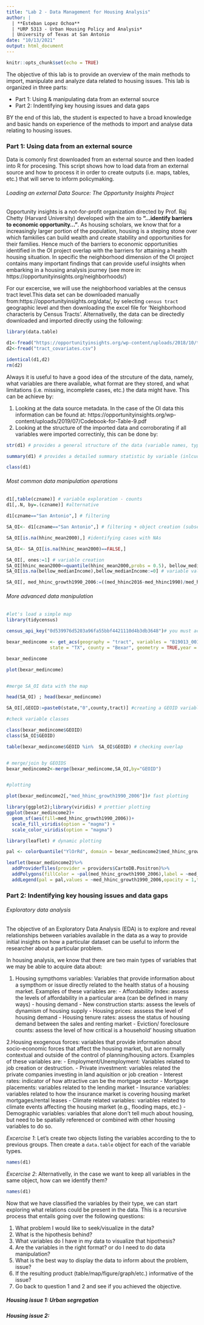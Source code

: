 ---
title: "Lab 2 - Data Management for Housing Analysis"
author: |
  | **Esteban Lopez Ochoa**
  | *URP 5313 - Urban Housing Policy and Analysis*
  | University of Texas at San Antonio
date: "10/13/2021"
output: html_document
---

```{r setup, include=FALSE}
knitr::opts_chunk$set(echo = TRUE)
```

The objective of this lab is to provide an overview of the main methods to import, manipulate and analyze data related to housing issues. This lab is organized in three parts:

- Part 1: Using & manipulating data from an external source
- Part 2: Indentifying key housing issues and data gaps

BY the end of this lab, the student is expected to have a broad knowledge and basic hands on experience of the methods to import and analyse data relating to housing issues.


### Part 1: Using data from an external source

Data is comonly first downloaded from an external source and then loaded into R for procesing. This script shows how to load data from an external source and how to process it in order to create outputs (i.e. maps, tables, etc.) that will serve to inform policymaking.

###### Loading an external Data Source: The Opportunity Insights Project

Opportunity insights is a not-for-profit organization directed by Prof. Raj Chetty (Harvard University) developed with the aim to **"...identify barriers to economic opportunity..."**. As housing scholars, we know that for a increasingly larger portion of the population, housing is a steping stone over which famkilies can build wealth and create stability and opportunities for their families. Hence much of the barriers to economic opportunities identified in the OI project overlap with the barriers for attaining a health housing situation. In specific the neighborhood dimension of the OI project contains many important findings that can provide useful insights when embarking in a housing analysis journey (see more in: https://opportunityinsights.org/neighborhoods/)

For our excercise, we will use the neighborhood variables at the census tract level.This data set can be downloaded manually from:https://opportunityinsights.org/data/, by selecting `census tract` geographic level and then downloading the excel file for 'Neighborhood characteris by Census Tracts'. Alternativelly, the data can be directedly downloaded and imported directly using the following:

```{r OI Data Import}
library(data.table)

d1<-fread("https://opportunityinsights.org/wp-content/uploads/2018/10/tract_covariates.csv")
d2<-fread("tract_covariates.csv")

identical(d1,d2)
rm(d2)
```

Always it is useful to have a good idea of the strcuture of the data, namely, what variables are there available, what format are they stored, and what limitations (i.e. missing, incomplete cases, etc.) the data might have. This can be achieve by: 

1. Looking at the data source metadata. In the case of the OI data this information can be found at: https://opportunityinsights.org/wp-content/uploads/2019/07/Codebook-for-Table-9.pdf 
2. Looking at the structure of the imported data and corroborating if all variables were imported correctinly, this can be done by:


```{r OI data structure}
str(d1) # provides a general structure of the data (variable names, type, forst 6 observations)

summary(d1) # provides a detailed summary statistic by variable (inlcuding the presence of NA's)

class(d1)

```

###### Most common data manipulation operations

```{r OI data manipulation}

d1[,table(czname)] # variable exploration - counts
d1[,.N, by=.(czname)] #alternative

d1[czname=="San Antonio",] # filtering

SA_OI<- d1[czname=="San Antonio",] # filtering + object creation (subsetting)

SA_OI[is.na(hhinc_mean2000),] #identifying cases with NAs

SA_OI<- SA_OI[is.na(hhinc_mean2000)==FALSE,]

SA_OI[, ones:=1] # variable creation
SA_OI[hhinc_mean2000<=quantile(hhinc_mean2000,probs = 0.5), bellow_medianIncome:=1 ] # variable creation by codition
SA_OI[is.na(bellow_medianIncome),bellow_medianIncome:=0] # variable value replacement by condition

SA_OI[, med_hhinc_growth1990_2006:=((med_hhinc2016-med_hhinc1990)/med_hhinc1990)*100]# variable creation by a mathematical manipulation of other variables.

```


###### More advanced data manipulation

```{r IO advanced data manipulation}

#let's load a simple map
library(tidycensus)

census_api_key("0d539976d5203a96fa55bbf4421110d4b3db3648")# you must acquired your own key at http://api.census.gov/data/key_signup.html

bexar_medincome <- get_acs(geography = "tract", variables = "B19013_001",
                state = "TX", county = "Bexar", geometry = TRUE,year = 2019)

bexar_medincome

plot(bexar_medincome)


#merge SA_OI data with the map

head(SA_OI) ; head(bexar_medincome)

SA_OI[,GEOID:=paste0(state,"0",county,tract)] #creating a GEOID variable to have a common variable between the two data sets

#check variable classes

class(bexar_medincome$GEOID)
class(SA_OI$GEOID)

table(bexar_medincome$GEOID %in%  SA_OI$GEOID) # checking overlap


# merge/join by GEOIDS
bexar_medincome2<-merge(bexar_medincome,SA_OI,by="GEOID")


#plotting

plot(bexar_medincome2[,"med_hhinc_growth1990_2006"])# fast plotting

library(ggplot2);library(viridis) # prettier plotting
ggplot(bexar_medincome2)+
  geom_sf(aes(fill=med_hhinc_growth1990_2006))+
  scale_fill_viridis(option = "magma") +
  scale_color_viridis(option = "magma")

library(leaflet) # dynamic plotting

pal <- colorQuantile("YlOrRd", domain = bexar_medincome2$med_hhinc_growth1990_2006,n = 5)

leaflet(bexar_medincome2)%>%
  addProviderTiles(provider = providers$CartoDB.Positron)%>%
  addPolygons(fillColor = ~pal(med_hhinc_growth1990_2006),label = ~med_hhinc_growth1990_2006,color=~pal(med_hhinc_growth1990_2006),fillOpacity = 0.5,weight = 0.1)%>%
  addLegend(pal = pal,values = ~med_hhinc_growth1990_2006,opacity = 1,title = "Income Growth 1990-2016",labels = c("a","b","c","d","e"))

```



### Part 2: Indentifying key housing issues and data gaps 

###### Exploratory data analysis

The objective of an Exploratory Data Analysis (EDA) is to explore and reveal relationships between variables available in the data as a way to provide initial insights on how a particular dataset can be useful to inform the researcher about a particular problem. 

In housing analysis, we know that there are two main types of variables that we may be able to acquire data about:

  1. Housing sympthoms variables: Variables that provide information about a sympthom or issue directly related to the health status of a housing market. Examples of these variables are: 
    - Affordability Index: assess the levels of affordability in a particular area (can be defined in many ways) - housing demand
    - New construction starts: assess the levels of dynamism of housing supply
    - Housing prices: asssess the level of housing demand
    - Housing tenure rates: assess the status of housing demand between the sales and renting market
    - Eviction/ foreclosure counts: assess the level of how critical is a household' housing situation 
  
  2.Housing exogenous forces: variables that provide information about socio-economic forces that affect the housing market, but are normally contextual and outside of the control of planning/housing actors. Examples of these variables are:
    - Employment/Unemployment: Variables related to job creation or destruction.
    - Private investment: variables related the private companies investing in land aquisition or job creation
    - Interest rates: indicator of how attractive can be the mortgage sector
    - Mortgage placements: variables related to the lending market
    - Insurance variables: variables related to how the insurance market is covering housing market mortgages/rental leases
    - Climate related variables: variables related to climate events affecting the housing market (e.g., flooding maps, etc.)
    - Demographic variables: variables that alone don't tell much about housing, but need to be spatially referenced or combined with other housing variables to do so.


_Excercise 1_: Let's create two objects listing the variables according to the to previous groups. Then create a `data.table` object for each of the variable types.     

```{r OI Variable filtering, echo=FALSE}
names(d1)


```


_Excercise 2_: Alternativelly, in the case we want to keep all variables in the same object, how can we identify them?      

```{r OI Variable rename, echo=FALSE}
names(d1)


```


Now that we have classified the variables by their type, we can start exploring what relations could be present in the data. This is a recursive process that entails going over the following questions:

  1. What problem I would like to seek/visualize in the data?
  2. What is the hipothesis behind? 
  3. What variables do I have in my data to visualize that hipothesis?
  4. Are the variables in the right format? or do I need to do data manipulation?
  5. What is the best way to display the data to inform about the problem, issue?
  6. If the resulting product (table/map/figure/graph/etc.) informative of the issue? 
  7. Go back to question 1 and 2 and see if you achieved the objective.



##### Housing issue 1: Urban segregation




##### Housing issue 2: 

